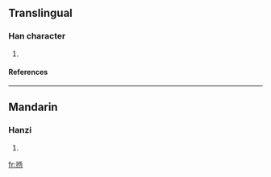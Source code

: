 {{see|搄}}

==Translingual==
===Han character===
{{Han char|rn=64|rad=手|as=09|sn=12|four=5101<sub>2</sub>|canj=手心一一 (QPMM)}}
# {{defn|Han|sort=手09}}
====References====
{{Han ref|kx=0444.120|dkj=12396|dj=0795.100|hdz=31924.020|uh=63EF|ud=25583|bh=D958|bd=55640}}
----
==Mandarin==
===Hanzi===
{{cmn-hanzi|pin=[[gēng]] ([[geng1]])|wg=keng<sup>1</sup>}}
# {{defn|Mandarin}}

[[fr:揯]]